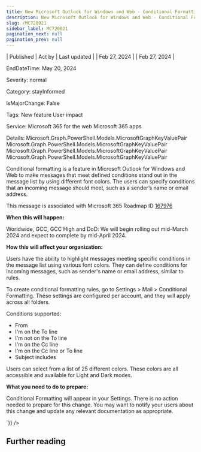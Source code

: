 ```yaml
---
title: New Microsoft Outlook for Windows and Web - Conditional Formatting
description: New Microsoft Outlook for Windows and Web - Conditional Formatting
slug: /MC720021
sidebar_label: MC720021
pagination_next: null
pagination_prev: null
---
```



| Published | Act by | Last updated |
| Feb 27, 2024 |  | Feb 27, 2024 |

EndDateTime: May 20, 2024

Severity: normal

Category: stayInformed

IsMajorChange: False

Tags: New feature User impact

Service: Microsoft 365 for the web Microsoft 365 apps

Details: Microsoft.Graph.PowerShell.Models.MicrosoftGraphKeyValuePair Microsoft.Graph.PowerShell.Models.MicrosoftGraphKeyValuePair Microsoft.Graph.PowerShell.Models.MicrosoftGraphKeyValuePair Microsoft.Graph.PowerShell.Models.MicrosoftGraphKeyValuePair

<div dangerouslySetInnerHTML={{__html:`
<p>Conditional formatting is a feature in Microsoft Outlook for Windows and Web to make messages that meet defined conditions stand out in the message list by using different font colors. The users can specify conditions that an incoming message should meet, such as a sender’s name or email address.</p>
<p>This message is associated with Microsoft 365 Roadmap ID <a href="https://www.microsoft.com/microsoft-365/roadmap?filters=&amp;searchterms=167976" target="_blank">167976</a></p>
<p><b>When this will happen:</b></p><p>Worldwide, GCC, GCC High and DoD: We will begin rolling out mid-March 2024 and expect to complete by mid-April 2024.</p>

<p><b>How this will affect your organization:</b></p>

<p>Users have the ability to highlight messages meeting specific conditions in the message list using various font colors. They can define conditions for incoming messages, such as sender's name or email address, similar to rules.</p><p>To create conditional formatting rules, go to Settings &gt; Mail &gt; Conditional Formatting. These settings are configured per account, and they will apply across all folders.</p><p>Conditions supported:</p><ul><li>From</li><li>I'm on the To line</li><li>I'm not on the To line</li><li>I'm on the Cc line</li><li>I'm on the Cc line or To line</li><li>Subject includes</li></ul>
<p>Users can select from a list of 25 different colors. These colors are all accessible and available for Light and Dark modes.</p>
<p><b>What you need to do to prepare:</b></p>
<p>Conditional Formatting will appear in your Settings. There is no action needed to prepare for this change. You may want to notify your users about this change and update any relevant documentation as appropriate.</p>
`}} />

## Further reading
